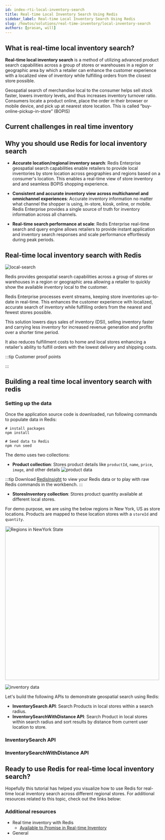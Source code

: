 ```yaml
---
id: index-rti-local-inventory-search
title: Real-time Local Inventory Search Using Redis
sidebar_label: Real-time Local Inventory Search Using Redis
slug: /howtos/solutions/real-time-inventory/local-inventory-search
authors: [prasan, will]
---
```






<Authors frontMatter={frontMatter} />

<RealTimeInventorySourceCode />

## What is real-time local inventory search?

**Real-time local inventory search** is a method of utilizing advanced product search capabilities across a group of stores or warehouses in a region or geographic area by which a retailer can enhance the customer experience with a localized view of inventory while fulfilling orders from the closest store possible.

Geospatial search of merchandise local to the consumer helps sell stock faster, lowers inventory levels, and thus increases inventory turnover ratio.
Consumers locate a product online, place the order in their browser or mobile device, and pick up at nearest store location. This is called “buy-online-pickup-in-store” (BOPIS)

## Current challenges in real time inventory

<RealTimeInventoryChallenges />

## Why you should use Redis for local inventory search

- **Accurate location/regional inventory search**: Redis Enterprise geospatial search capabilities enable retailers to provide local inventories by store location across geographies and regions based on a consumer's location. This enables a real-time view of store inventory and and seamless BOPIS shopping experience.

- **Consistent and accurate inventory view across multichannel and omnichannel experiences**: Accurate inventory information no matter what channel the shopper is using, in-store, kiosk, online, or mobile. Redis Enterprise provides a single source of truth for inventory information across all channels.

- **Real-time search performance at scale**: Redis Enterprise real-time search and query engine allows retailers to provide instant application and inventory search responses and scale performance effortlessly during peak periods.

## Real-time local inventory search with Redis

![local-search](./images/local-search.png)

Redis provides geospatial search capabilities across a group of stores or warehouses in a region or geographic area allowing a retailer to quickly show the available inventory local to the customer.

Redis Enterprise processes event streams, keeping store inventories up-to-date in real-time. This enhances the customer experience with localized, accurate search of inventory while fulfilling orders from the nearest and fewest stores possible.

This solution lowers days sales of inventory (DSI), selling inventory faster and carrying less inventory for increased revenue generation and profits over a shorter time period.

It also reduces fulfillment costs to home and local stores enhancing a retailer's ability to fulfill orders with the lowest delivery and shipping costs.

:::tip Customer proof points

<RealTimeInventoryCustomerProofs />

:::

## Building a real time local inventory search with redis

<RealTimeInventorySourceCode />

### Setting up the data

Once the application source code is downloaded, run following commands to populate data in Redis:

```shell
# install packages
npm install

# Seed data to Redis
npm run seed
```

The demo uses two collections:

- **Product collection**: Stores product details like `productId`, `name`, `price`, `image`, and other details
  ![product data](./images/product-data.png)

:::tip
Download <u>[RedisInsight](https://redis.com/redis-enterprise/redis-insight/)</u> to view your Redis data or to play with raw Redis commands in the workbench.
:::

- **StoresInventory collection**: Stores product quantity available at different local stores.

For demo purpose, we are using the below regions in New York, US as store locations. Products are mapped to these location stores with a `storeId` and `quantity`.

<img
  src={newYorkState}
  alt="Regions in NewYork State"
  width="500"
  className="margin-bottom--md"
/>

![inventory data](./images/inventory-data.png)

Let's build the following APIs to demonstrate geospatial search using Redis:

- **InventorySearch API**: Search Products in local stores within a search radius.
- **InventorySearchWithDistance API**: Search Product in local stores within search radius and sort results by distance from current user location to store.

### InventorySearch API

<InventorySearch />

### InventorySearchWithDistance API

<InventorySearchWithDistance />

## Ready to use Redis for real-time local inventory search?

Hopefully this tutorial has helped you visualize how to use Redis for real-time local inventory search across different regional stores. For additional resources related to this topic, check out the links below:

### Additional resources

- Real time inventory with Redis
  - [Available to Promise in Real-time Inventory](/howtos/solutions/real-time-inventory/available-to-promise)
- General
  <GeneralAdditionalResources />
